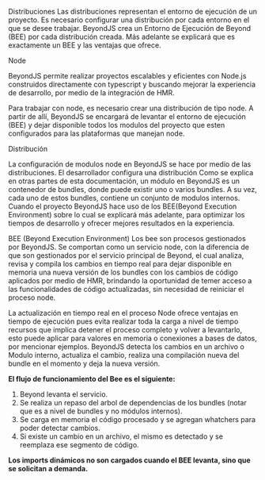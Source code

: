 
<Title>BEE</Title>

<Subtitle>Distribuciones</Subtitle>
Las distribuciones representan el entorno de ejecución de un proyecto. Es necesario configurar una distribución por cada
entorno en el que se desee trabajar. BeyondJS crea un Entorno de Ejecución de Beyond (BEE) por cada distribución creada.
Más adelante se explicará que es exactamente un BEE y las ventajas que ofrece.

<Subtitle>Node</Subtitle>

BeyondJS permite realizar proyectos escalables y eficientes con <ELink to="https://nodejs.org/">Node.js</ELink> construidos directamente con typescript y buscando mejorar la experiencia de desarrollo, por medio de la integración de HMR.

Para trabajar con node, es necesario crear una distribución de tipo node. A partir de allí, BeyondJS se encargará de levantar el entorno de ejecución (BEE) y dejar disponible todos los modulos del proyecto que esten configurados para las plataformas que manejan node.

<Subtitle>Distribución</Subtitle>

La configuración de modulos node en BeyondJS se hace por medio de las distribuciones. El desarrollador configura una distribución
Como se explica en otras partes de esta documentación, un módulo en BeyondJS es un contenedor de bundles, donde puede existir uno o varios bundles. A su vez, cada uno de estos bundles, contiene un conjunto de modulos internos. Cuando el proyecto BeyondJS hace uso de los BEE(Beyond Execution Environment) sobre lo cual se explicará más adelante, para optimizar los tiempos de desarrollo y ofrecer mejores resultados en la experiencia.

<Subtitle>BEE (Beyond Execution Environment)</Subtitle>
Los bee son procesos gestionados por BeyondJS. Se comportan como un servicio node, con la diferencia de que son gestionados
por el servicio principal de Beyond, el cual analiza, revisa y compila los cambios en tiempo real para dejar disponible en
memoria una nueva versión de los bundles con los cambios de código aplicados por medio de HMR, brindando la oportunidad de
temer acceso a las funcionalidades de código actualizadas, sin necesidad de reiniciar el proceso node.

La actualización en tiempo real en el proceso Node ofrece ventajas en tiempo de ejecución pues evita realizar toda la carga a nivel de tiempo recursos que implica detener el proceso completo y volver a levantarlo, esto puede aplicar para valores en memoria o conexiones a bases de datos, por mencionar ejemplos. BeyondJS detecta los cambios en un archivo o <Link href="/docs/modules#internal-modules">Modulo interno</Link>, actualiza el cambio, realiza una compilación nueva del bundle en el momento y deja la nueva versión.

**El flujo de funcionamiento del Bee es el siguiente:**

1. Beyond levanta el servicio.
2. Se realiza un repaso del arbol de dependencias de los bundles (notar que es a nivel de bundles y no módulos internos).
3. Se carga en memoria el código procesado y se agregan whatchers para poder detectar cambios.
4. Si existe un cambio en un archivo, el mismo es detectado y se reemplaza ese segmento de código.

**Los imports dinámicos no son cargados cuando el BEE levanta, sino que se solicitan a demanda.**

